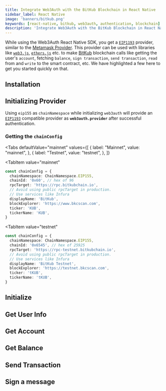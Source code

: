 ```yaml
---
title: Integrate Web3Auth with the BitKub Blockchain in React Native
sidebar_label: React Native
image: 'banners/bitkub.png'
keywords: [react-native, bitkub, web3auth, authentication, blockchain]
description: 'Integrate Web3Auth with the BitKub Blockchain in React Native | Embedded Wallets'
---
```



<SEO
  title="Integrate Web3Auth with the BitKub Blockchain in React Native"
  description="Integrate Web3Auth with the BitKub Blockchain in React Native | Embedded Wallets"
  image="https://web3auth.io/docs/banners/bitkub.png"
  slug="/embedded-wallets/connect-blockchain/evm/bitkub/react-native"
/>

While using the Web3Auth React Native SDK, you get a [`EIP1193`](https://eips.ethereum.org/EIPS/eip-1193) provider, similar to the [Metamask Provider](https://docs.metamask.io/guide/ethereum-provider.html). This provider can be used with libraries like [`web3.js`](https://web3js.readthedocs.io/en/v1.2.8/getting-started.html), [`ethers.js`](https://docs.ethers.io/v5/getting-started/) etc. to make [BitKub](https://developers.bitkubchain.com/) blockchain calls like getting the user's `account`, fetching `balance`, `sign transaction`, `send transaction`, `read` from and `write` to the smart contract, etc. We have highlighted a few here to get you started quickly on that.

## Installation

<InstallationSnippet />

## Initializing Provider

Using `eip155` as `chainNamespace` while initializing `web3auth` will provide an [`EIP1193`](https://eips.ethereum.org/EIPS/eip-1193) compatible provider as **`web3auth.provider`** after successful authentication.

### Getting the `chainConfig`

<Tabs
 defaultValue="mainnet"
  values={[
    { label: "Mainnet", value: "mainnet", },
    { label: "Testnet", value: "testnet", },
  ]}
>
<TabItem
  value="mainnet"
>

```typescript
const chainConfig = {
  chainNamespace: ChainNamespace.EIP155,
  chainId: '0x60', // hex of 96
  rpcTarget: 'https://rpc.bitkubchain.io',
  // Avoid using public rpcTarget in production.
  // Use services like Infura
  displayName: 'BitKub',
  blockExplorer: 'https://www.bkcscan.com',
  ticker: 'KUB',
  tickerName: 'KUB',
}
```

</TabItem>

<TabItem
  value="testnet"
>

```typescript
const chainConfig = {
  chainNamespace: ChainNamespace.EIP155,
  chainId: '0x6545', // hex of 25925
  rpcTarget: 'https://rpc-testnet.bitkubchain.io',
  // Avoid using public rpcTarget in production.
  // Use services like Infura
  displayName: 'BitKub Testnet',
  blockExplorer: 'https://testnet.bkcscan.com',
  ticker: 'tKUB',
  tickerName: 'tKUB',
}
```

</TabItem>
</Tabs>

## Initialize

<InitialisationSnippet />

## Get User Info

<UserInfoSnippet />

## Get Account

<GetAccountSnippet />

## Get Balance

<GetBalanceSnippet />

## Send Transaction

<SendTransactionSnippet />

## Sign a message

<SignMessageSnippet />
